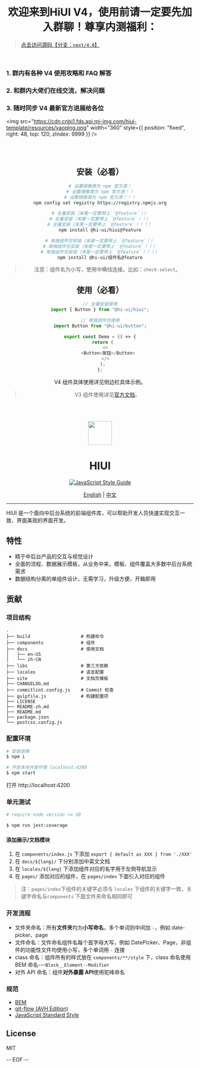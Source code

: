 
<Meta title="使用前请必看 | 安装使用Beta版本" />

<div>
<h1 align="center">
  欢迎来到HiUI V4，使用前请一定要先加入群聊！尊享内测福利：
</h1>

> <a href="https://github.com/XiaoMi/hiui/tree/next/4.0">点击访问源码【分支：`next/4.0`】</a>

<br />
<h3>1. 群内有各种 V4 使用攻略和 FAQ 解答</h3>
<h3>2. 和群内大佬们在线交流，解决问题</h3>
<h3>3. 随时同步 V4 最新官方进展给各位</h3>

<img
  src="https://cdn.cnbj1.fds.api.mi-img.com/hiui-template/resources/yaoqing.png"
  width="360"
  style={{ position: "fixed", right: 48, top: 120, zIndex: 9999 }}
/>

</div>

<br />
<br />

<div align="center">

## 安装（必看）

```bash
# 设置镜像源为 npm 官方源！
# 设置镜像源为 npm 官方源！！
# 设置镜像源为 npm 官方源！！！
npm config set registry https://registry.npmjs.org

# 全量安装（末尾一定要带上 `@feature`！）
# 全量安装（末尾一定要带上 `@feature`！！）
# 全量安装（末尾一定要带上 `@feature`！！！）
npm install @hi-ui/hiui@feature

# 单独组件包安装（末尾一定要带上 `@feature`！）
# 单独组件包安装（末尾一定要带上 `@feature`！！）
# 单独组件包安装（末尾一定要带上 `@feature`！！！）
npm install @hi-ui/组件名@feature
```

> 注意：组件名为小写，使用中横线连接。比如：`check-select`。

## 使用（必看）

```js
// 全量安装使用
import { Button } from "@hi-ui/hiui";

// 单独组件包使用
import Button from "@hi-ui/button";

export const Demo = () => {
  return (
    <>
      <Button>按钮</Button>
    </>
  );
};
```

V4 组件具体使用详见侧边栏具体示例。

> V3 组件使用详见[官方文档](https://xiaomi.github.io/hiui/zh-CN/docs/quick-start)。

<br />
<br />

<img
  src="https://raw.githubusercontent.com/XiaoMi/hiui/master/site/static/img/logo.png"
  width="64"
/>

<h1 align="center">HIUI</h1>

[![JavaScript Style Guide](https://camo.githubusercontent.com/58fbab8bb63d069c1e4fb3fa37c2899c38ffcd18/68747470733a2f2f696d672e736869656c64732e696f2f62616467652f636f64655f7374796c652d7374616e646172642d627269676874677265656e2e737667)](https://github.com/standard/standard)

[English](https://github.com/XiaoMi/hiui/blob/master/README.md) | [中文](https://github.com/XiaoMi/hiui/blob/master/README-zh.md)

</div>

---

HIUI 是一个面向中后台系统的前端组件库，可以帮助开发人员快速实现交互一致、界面美观的界面开发。

## 特性

- 精于中后台产品的交互与视觉设计
- 全面的流程、数据展示模板，从业务中来，模板、组件覆盖大多数中后台系统需求
- 数据结构分离的单组件设计，无需学习，升级方便，开箱即用

## 贡献

### 项目结构

```
.
├── build                   # 构建命令
├── components              # 组件
├── docs                    # 使用文档
│   ├── en-US
│   └── zh-CN
├── libs                    # 第三方依赖
├── locales                 # 语言配置
├── site                    # 文档页模板
├── CHANGELOG.md
├── commitlint.config.js    # Commit 检查
├── gulpfile.js             # 构建配置项
├── LICENSE
├── README-zh.md
├── README.md
├── package.json
└── postcss.config.js
```

### 配置环境

```bash
# 安装依赖
$ npm i

# 开启本地开发环境 localhost:4200
$ npm start
```

打开 http://localhost:4200

### 单元测试

```bash
# require node version >= 10

$ npm run jest:coverage
```

#### 添加展示/文档模块

1. 在 `components/index.js` 下添加 `export { default as XXX } from './XXX'`
2. 在 `docs/${lang}/` 下分别添加中英文文档
3. 在 `locales/${lang}` 下添加组件对应的名字用于左侧导航显示
4. 在 `pages/` 添加对应的组件，在 `pages/index` 下面引入对应的组件

> 注：`pages/index`下组件的关键字必须与 `locales` 下组件的关键字一致，关键字命名与`components` 下面文件夹命名相同即可

### 开发流程

- 文件夹命名：所有**文件夹**均为**小写命名**，多个单词则中间加 `-`，例如 date-picker、page
- 文件命名：文件命名组件名每个首字母大写，例如 DatePicker、Page，非组件的功能性文件均使用小写，多个单词用 `-` 连接
- class 命名：组件所有的样式放在 `components/**/style` 下，class 命名使用 BEM 命名---`Block__Element--Modifier`
- 对外 API 命名：组件**对外暴露 API**使用驼峰命名

### 规范

- [BEM](https://en.bem.info/)
- [git-flow (AVH Edition)](https://github.com/petervanderdoes/gitflow-avh)
- [JavaScript Standard Style](https://github.com/standard/standard)

## License

MIT

-- EOF --
